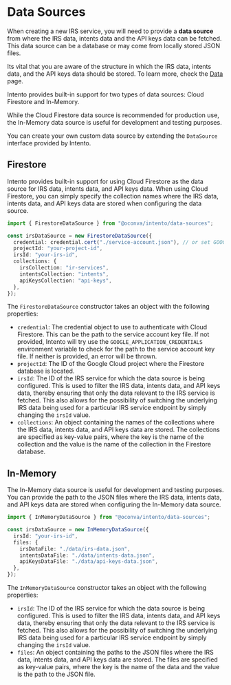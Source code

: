 # Data Sources

When creating a new IRS service, you will need to provide a **data source** from where the IRS data, intents data and the API keys data can be fetched. This data source can be a database or may come from locally stored JSON files.

Its vital that you are aware of the structure in which the IRS data, intents data, and the API keys data should be stored. To learn more, check the [Data](/data) page.

Intento provides built-in support for two types of data sources: Cloud Firestore and In-Memory.

While the Cloud Firestore data source is recommended for production use, the In-Memory data source is useful for development and testing purposes.

You can create your own custom data source by extending the `DataSource` interface provided by Intento.

## Firestore

Intento provides built-in support for using Cloud Firestore as the data source for IRS data, intents data, and API keys data. When using Cloud Firestore, you can simply specify the collection names where the IRS data, intents data, and API keys data are stored when configuring the data source.

```typescript
import { FirestoreDataSource } from "@oconva/intento/data-sources";

const irsDataSource = new FirestoreDataSource({
  credential: credential.cert("./service-account.json"), // or set GOOGLE_APPLICATION_CREDENTIALS env var
  projectId: "your-project-id",
  irsId: "your-irs-id",
  collections: {
    irsCollection: "ir-services",
    intentsCollection: "intents",
    apiKeysCollection: "api-keys",
  },
});
```

The `FirestoreDataSource` constructor takes an object with the following properties:

- `credential`: The credential object to use to authenticate with Cloud Firestore. This can be the path to the service account key file. If not provided, Intento will try use the `GOOGLE_APPLICATION_CREDENTIALS` environment variable to check for the path to the service account key file. If neither is provided, an error will be thrown.
- `projectId`: The ID of the Google Cloud project where the Firestore database is located.
- `irsId`: The ID of the IRS service for which the data source is being configured. This is used to filter the IRS data, intents data, and API keys data, thereby ensuring that only the data relevant to the IRS service is fetched. This also allows for the possibility of switching the underlying IRS data being used for a particular IRS service endpoint by simply changing the `irsId` value.
- `collections`: An object containing the names of the collections where the IRS data, intents data, and API keys data are stored. The collections are specified as key-value pairs, where the key is the name of the collection and the value is the name of the collection in the Firestore database.

## In-Memory

The In-Memory data source is useful for development and testing purposes. You can provide the path to the JSON files where the IRS data, intents data, and API keys data are stored when configuring the In-Memory data source.

```typescript
import { InMemoryDataSource } from "@oconva/intento/data-sources";

const irsDataSource = new InMemoryDataSource({
  irsId: "your-irs-id",
  files: {
    irsDataFile: "./data/irs-data.json",
    intentsDataFile: "./data/intents-data.json",
    apiKeysDataFile: "./data/api-keys-data.json",
  },
});
```

The `InMemoryDataSource` constructor takes an object with the following properties:

- `irsId`: The ID of the IRS service for which the data source is being configured. This is used to filter the IRS data, intents data, and API keys data, thereby ensuring that only the data relevant to the IRS service is fetched. This also allows for the possibility of switching the underlying IRS data being used for a particular IRS service endpoint by simply changing the `irsId` value.
- `files`: An object containing the paths to the JSON files where the IRS data, intents data, and API keys data are stored. The files are specified as key-value pairs, where the key is the name of the data and the value is the path to the JSON file.
